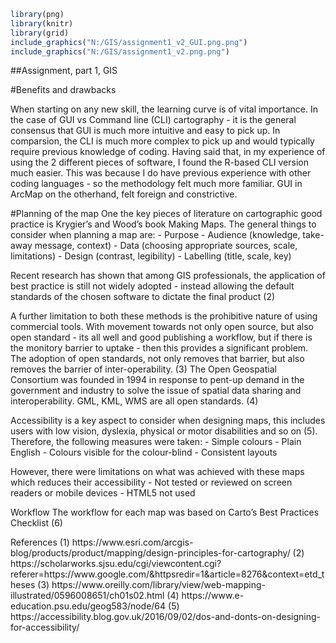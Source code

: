 
```{r}
library(png)
library(knitr)
library(grid)
include_graphics("N:/GIS/assignment1_v2_GUI.png.png")
include_graphics("N:/GIS/assignment1_v2.png.png")
```

##Assignment, part 1, GIS 

#Benefits and drawbacks 

When starting on any new skill, the learning curve is of vital importance. In the case of GUI vs Command line (CLI) cartography - it is the general consensus that GUI is much more intuitive and easy to pick up. In comparsion, the CLI is much more complex to pick up and would typically require previous knowledge of coding.  Having said that, in my experience of using the 2 different pieces of software, I found the R-based CLI version much easier. This was because I do have previous experience with other coding languages - so the methodology felt much more familiar. GUI in ArcMap on the otherhand, felt foreign and constrictive. 

#Planning of the map
One the key pieces of literature on cartographic good practice is Krygier's and Wood's book Making Maps. The general things to consider when planning a map are: 
- Purpose
- Audience (knowledge, take-away message, context)
- Data (choosing appropriate sources, scale, limitations)
- Design (contrast, legibility) 
- Labelling (title, scale, key) 

Recent research has shown that among GIS professionals, the application of best practice is still not widely adopted - instead allowing the default standards of the chosen software to dictate the final product (2)

A further limitation to both these methods is the prohibitive nature of using commercial tools. With movement towards not only open source, but also open standard - its all well and good publishing a workflow, but if there is the monitory barrier to uptake - then this provides a significant problem.  The adoption of open standards, not only removes that barrier, but also removes the barrier of inter-operability. (3) The Open Geospatial Consortium was founded in 1994 in response to pent-up demand in the government and industry to solve the issue of spatial data sharing and interoperability. GML, KML, WMS are all open standards. (4)


Accessibility is a key aspect to consider when designing maps, this includes users with low vision, dyslexia, physical or motor disabilities and so on (5). Therefore, the following measures were taken:
- Simple colours
- Plain English
- Colours visible for the colour-blind
- Consistent layouts

However, there were limitations on what was achieved with these maps which reduces their accessibility
- Not tested or reviewed on screen readers or mobile devices 
- HTML5 not used

Workflow
The workflow for each map was based on Carto's Best Practices Checklist (6)


References
(1) https://www.esri.com/arcgis-blog/products/product/mapping/design-principles-for-cartography/
(2) https://scholarworks.sjsu.edu/cgi/viewcontent.cgi?referer=https://www.google.com/&httpsredir=1&article=8276&context=etd_theses
(3)
https://www.oreilly.com/library/view/web-mapping-illustrated/0596008651/ch01s02.html 
(4) 
https://www.e-education.psu.edu/geog583/node/64 
(5)
https://accessibility.blog.gov.uk/2016/09/02/dos-and-donts-on-designing-for-accessibility/ 
